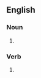 ==English==

===Noun===
{{en-noun}}

# {{eye dialect of|figure|lang=en}}

===Verb===
{{en-verb}}

# {{eye dialect of|figure|lang=en}}